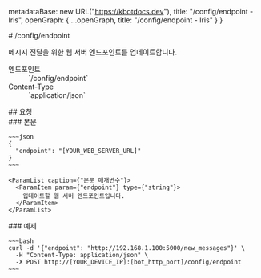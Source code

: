 
  metadataBase: new URL("https://kbotdocs.dev"),
  title: "/config/endpoint - Iris",
  openGraph: {
    ...openGraph,
    title: "/config/endpoint - Iris"
  }
}

<Section>
  # /config/endpoint

  메시지 전달을 위한 웹 서버 엔드포인트를 업데이트합니다.

  <Dl>
    <Dt>엔드포인트</Dt>
    <Dd>
      <Endpoint method={"POST"}>`/config/endpoint`</Endpoint>
    </Dd>
    <Dt>Content-Type</Dt>
    <Dd>
      `application/json`
    </Dd>
  </Dl>
</Section>
<Section>
  ## 요청

  <Section>
    ### 본문

    ~~~json
    {
      "endpoint": "[YOUR_WEB_SERVER_URL]"
    }
    ~~~

    <ParamList caption={"본문 매개변수"}>
      <ParamItem param={"endpoint"} type={"string"}>
        업데이트할 웹 서버 엔드포인트입니다.
      </ParamItem>
    </ParamList>
  </Section>
  <Section>
    ### 예제

    ~~~bash
    curl -d '{"endpoint": "http://192.168.1.100:5000/new_messages"}' \
      -H "Content-Type: application/json" \
      -X POST http://[YOUR_DEVICE_IP]:[bot_http_port]/config/endpoint
    ~~~
  </Section>
</Section>